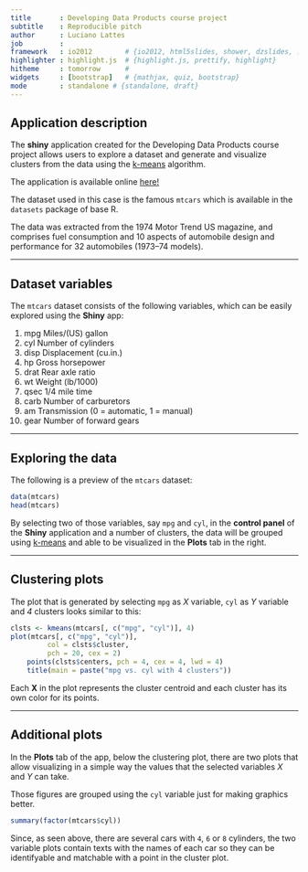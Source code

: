 ```yaml
---
title       : Developing Data Products course project
subtitle    : Reproducible pitch
author      : Luciano Lattes
job         : 
framework   : io2012        # {io2012, html5slides, shower, dzslides, ...}
highlighter : highlight.js  # {highlight.js, prettify, highlight}
hitheme     : tomorrow      # 
widgets     : [bootstrap]   # {mathjax, quiz, bootstrap}
mode        : standalone # {standalone, draft}
---
```


## Application description

The **shiny** application created for the Developing Data Products course project allows
users to explore a dataset and generate and visualize clusters from the data using the
[k-means](https://en.wikipedia.org/wiki/K-means_clustering) algorithm. 

The application is available online [here!](https://lattes.shinyapps.io/shiny-app/)

The dataset used in this case is the famous `mtcars` which is available in the `datasets`
package of base R.

The data was extracted from the 1974 Motor Trend US magazine, and comprises fuel consumption
and 10 aspects of automobile design and performance for 32 automobiles (1973–74 models).

---

## Dataset variables

The `mtcars` dataset consists of the following variables, which can be easily explored using
the **Shiny** app:

1. mpg	Miles/(US) gallon
2. cyl	Number of cylinders
3. disp	Displacement (cu.in.)
4. hp	Gross horsepower
5. drat	Rear axle ratio
6. wt	Weight (lb/1000)
7. qsec	1/4 mile time
8. carb	Number of carburetors
9. am	Transmission (0 = automatic, 1 = manual)
10. gear	Number of forward gears

---

## Exploring the data

The following is a preview of the `mtcars` dataset:

```r
data(mtcars)
head(mtcars)
```

By selecting two of those variables, say `mpg` and `cyl`, in the **control panel** of the **Shiny** application and a number of clusters, the data will be grouped using [k-means](https://en.wikipedia.org/wiki/K-means_clustering) and able to be visualized in the **Plots** tab in the right.

---

## Clustering plots

The plot that is generated by selecting `mpg` as *X* variable, `cyl` as *Y* variable and *4* clusters looks similar to this:

```r
clsts <- kmeans(mtcars[, c("mpg", "cyl")], 4)
plot(mtcars[, c("mpg", "cyl")],
         col = clsts$cluster,
         pch = 20, cex = 2)
    points(clsts$centers, pch = 4, cex = 4, lwd = 4)
    title(main = paste("mpg vs. cyl with 4 clusters"))
```

Each **X** in the plot represents the cluster centroid and each cluster has its own color for its points.

---

## Additional plots

In the **Plots** tab of the app, below the clustering plot, there are two plots that allow visualizing in a simple way the values that the selected variables *X* and *Y* can take.

Those figures are grouped using the `cyl` variable just for making graphics better.

```r
summary(factor(mtcars$cyl))
```

Since, as seen above, there are several cars with `4`, `6` or `8` cylinders, the two variable plots contain texts with the names of each car so they can be identifyable and matchable with a point in the cluster plot.

